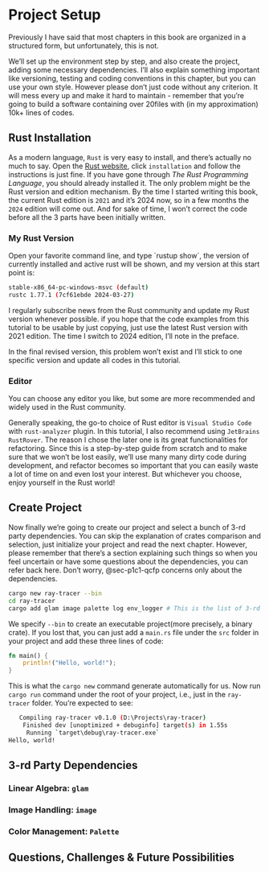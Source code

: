 # Project Setup

Previously I have said that most chapters in this book are organized in a structured form, but unfortunately, this is not.

We'll set up the environment step by step, and also create the project, adding some necessary dependencies. I'll also explain something important like versioning, testing and coding conventions in this chapter, but you can use your own style. However please don't just code without any criterion. It will mess every up and make it hard to maintain - remember that you're going to build a software containing over 20files with (in my approximation) 10k+ lines of codes.

## Rust Installation

As a modern language, `Rust` is very easy to install, and there's actually no much to say. Open the [Rust website](https://www.rust-lang.org/), click `installation` and follow the instructions is just fine. If you have gone through *The Rust Programming Language*, you should already installed it. The only problem might be the Rust version and edition mechanism. By the time I started writing this book, the current Rust edition is `2021` and it's 2024 now, so in a few months the `2024` edition will come out. And for sake of time, I won't correct the code before all the 3 parts have been initially written.

::: callout-important
### My Rust Version

Open your favorite command line, and type \`rustup show\`, the version of currently installed and active rust will be shown, and my version at this start point is:

``` bash
stable-x86_64-pc-windows-msvc (default)
rustc 1.77.1 (7cf61ebde 2024-03-27)
```

I regularly subscribe news from the Rust community and update my Rust version whenever possible. if you hope that the code examples from this tutorial to be usable by just copying, just use the latest Rust version with 2021 edition. The time I switch to 2024 edition, I'll note in the preface.

In the final revised version, this problem won't exist and I'll stick to one specific version and update all codes in this tutorial.
:::

### Editor

You can choose any editor you like, but some are more recommended and widely used in the Rust community.

Generally speaking, the go-to choice of Rust editor is `Visual Studio Code` with `rust-analyzer` plugin. In this tutorial, I also recommend using `JetBrains RustRover`. The reason I chose the later one is its great functionalities for refactoring. Since this is a step-by-step guide from scratch and to make sure that we won't be lost easily, we'll use many many dirty code during development, and refactor becomes so important that you can easily waste a lot of time on and even lost your interest. But whichever you choose, enjoy yourself in the Rust world!

## Create Project

Now finally we're going to create our project and select a bunch of 3-rd party dependencies. You can skip the explanation of crates comparison and selection, just initialize your project and read the next chapter. However, please remember that there's a section explaining such things so when you feel uncertain or have some questions about the dependencies, you can refer back here. Don't worry, @sec-p1c1-qcfp concerns only about the dependencies.

``` bash
cargo new ray-tracer --bin
cd ray-tracer
cargo add glam image palette log env_logger # This is the list of 3-rd party dependencies
```

We specify `--bin` to create an executable project(more precisely, a binary crate). If you lost that, you can just add a `main.rs` file under the `src` folder in your project and add these three lines of code:

``` rust
fn main() {
    println!("Hello, world!");
}
```

This is what the `cargo new` command generate automatically for us. Now run `cargo run` command under the root of your project, i.e., just in the `ray-tracer` folder. You're expected to see:

``` bash
   Compiling ray-tracer v0.1.0 (D:\Projects\ray-tracer)
    Finished dev [unoptimized + debuginfo] target(s) in 1.55s
     Running `target\debug\ray-tracer.exe`
Hello, world!
```

## 3-rd Party Dependencies {#sec-dependencies}

### Linear Algebra: `glam` 

### Image Handling: `image`

### Color Management: `Palette`

## Questions, Challenges & Future Possibilities {#sec-p1c1-qcfp}
